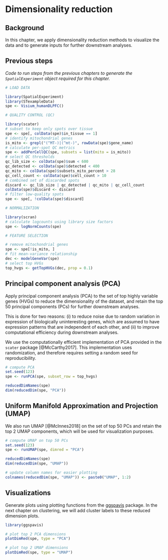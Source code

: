 # Dimensionality reduction

## Background

In this chapter, we apply dimensionality reduction methods to visualize the data and to generate inputs for further downstream analyses.


## Previous steps

*Code to run steps from the previous chapters to generate the `SpatialExperiment` object required for this chapter.*

```r
# LOAD DATA

library(SpatialExperiment)
library(STexampleData)
spe <- Visium_humanDLPFC()

# QUALITY CONTROL (QC)

library(scater)
# subset to keep only spots over tissue
spe <- spe[, colData(spe)$in_tissue == 1]
# identify mitochondrial genes
is_mito <- grepl("(^MT-)|(^mt-)", rowData(spe)$gene_name)
# calculate per-spot QC metrics
spe <- addPerCellQC(spe, subsets = list(mito = is_mito))
# select QC thresholds
qc_lib_size <- colData(spe)$sum < 600
qc_detected <- colData(spe)$detected < 400
qc_mito <- colData(spe)$subsets_mito_percent > 28
qc_cell_count <- colData(spe)$cell_count > 10
# combined set of discarded spots
discard <- qc_lib_size | qc_detected | qc_mito | qc_cell_count
colData(spe)$discard <- discard
# filter low-quality spots
spe <- spe[, !colData(spe)$discard]

# NORMALIZATION

library(scran)
# calculate logcounts using library size factors
spe <- logNormCounts(spe)

# FEATURE SELECTION

# remove mitochondrial genes
spe <- spe[!is_mito, ]
# fit mean-variance relationship
dec <- modelGeneVar(spe)
# select top HVGs
top_hvgs <- getTopHVGs(dec, prop = 0.1)
```


## Principal component analysis (PCA)

Apply principal component analysis (PCA) to the set of top highly variable genes (HVGs) to reduce the dimensionality of the dataset, and retain the top 50 principal components (PCs) for further downstream analyses.

This is done for two reasons: (i) to reduce noise due to random variation in expression of biologically uninteresting genes, which are assumed to have expression patterns that are independent of each other, and (ii) to improve computational efficiency during downstream analyses.

We use the computationally efficient implementation of PCA provided in the `scater` package [@McCarthy2017]. This implementation uses randomization, and therefore requires setting a random seed for reproducibility.

```r
# compute PCA
set.seed(123)
spe <- runPCA(spe, subset_row = top_hvgs)

reducedDimNames(spe)
dim(reducedDim(spe, "PCA"))
```


## Uniform Manifold Approximation and Projection (UMAP)

We also run UMAP [@McInnes2018] on the set of top 50 PCs and retain the top 2 UMAP components, which will be used for visualization purposes.

```r
# compute UMAP on top 50 PCs
set.seed(123)
spe <- runUMAP(spe, dimred = "PCA")

reducedDimNames(spe)
dim(reducedDim(spe, "UMAP"))

# update column names for easier plotting
colnames(reducedDim(spe, "UMAP")) <- paste0("UMAP", 1:2)
```


## Visualizations

Generate plots using plotting functions from the [ggspavis](https://bioconductor.org/packages/ggspavis) package. In the next chapter on clustering, we will add cluster labels to these reduced dimension plots.

```r
library(ggspavis)
```

```r
# plot top 2 PCA dimensions
plotDimRed(spe, type = "PCA")

# plot top 2 UMAP dimensions
plotDimRed(spe, type = "UMAP")
```

